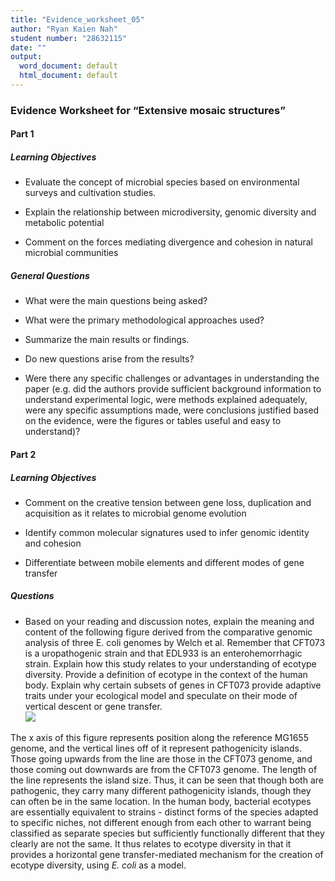 ```yaml
---
title: "Evidence_worksheet_05"
author: "Ryan Kaien Nah"
student number: "28632115"
date: ""
output:
  word_document: default
  html_document: default
---
```


### Evidence Worksheet for "Extensive mosaic structures"

#### Part 1 
##### Learning Objectives
*	Evaluate the concept of microbial species based on environmental surveys and cultivation studies.

*	Explain the relationship between microdiversity, genomic diversity and metabolic potential

*	Comment on the forces mediating divergence and cohesion in natural microbial communities


##### General Questions
* What were the main questions being asked?



* What were the primary methodological approaches used?



* Summarize the main results or findings. 



* Do new questions arise from the results?



* Were there any specific challenges or advantages in understanding the paper (e.g. did the authors provide sufficient background information to understand experimental logic, were methods explained adequately, were any specific assumptions made, were conclusions justified based on the evidence, were the figures or tables useful and easy to understand)? 

#### Part 2

##### Learning Objectives
*	Comment on the creative tension between gene loss, duplication and acquisition as it relates to microbial genome evolution

*	Identify common molecular signatures used to infer genomic identity and cohesion

*	Differentiate between mobile elements and different modes of gene transfer

##### Questions

* Based on your reading and discussion notes, explain the meaning and content of the following figure derived from the comparative genomic analysis of three E. coli genomes by Welch et al. Remember that CFT073 is a uropathogenic strain and that EDL933 is an enterohemorrhagic strain. Explain how this study relates to your understanding of ecotype diversity. Provide a definition of ecotype in the context of the human body. Explain why certain subsets of genes in CFT073 provide adaptive traits under your ecological model and speculate on their mode of vertical descent or gene transfer.  
![](Module_03/EW_05_Figure.jpg)

The x axis of this figure represents position along the reference MG1655 genome, and the vertical lines off of it represent pathogenicity islands. Those going upwards from the line are those in the CFT073 genome, and those coming out downwards are from the CFT073 genome. The length of the line represents the island size. Thus, it can be seen that though both are pathogenic, they carry many different pathogenicity islands, though they can often be in the same location. In the human body, bacterial ecotypes are essentially equivalent to strains - distinct forms of the species adapted to specific niches, not different enough from each other to warrant being classified as separate species but sufficiently functionally different that they clearly are not the same. It thus relates to ecotype diversity in that it provides a horizontal gene transfer-mediated mechanism for the creation of ecotype diversity, using *E. coli* as a model. 